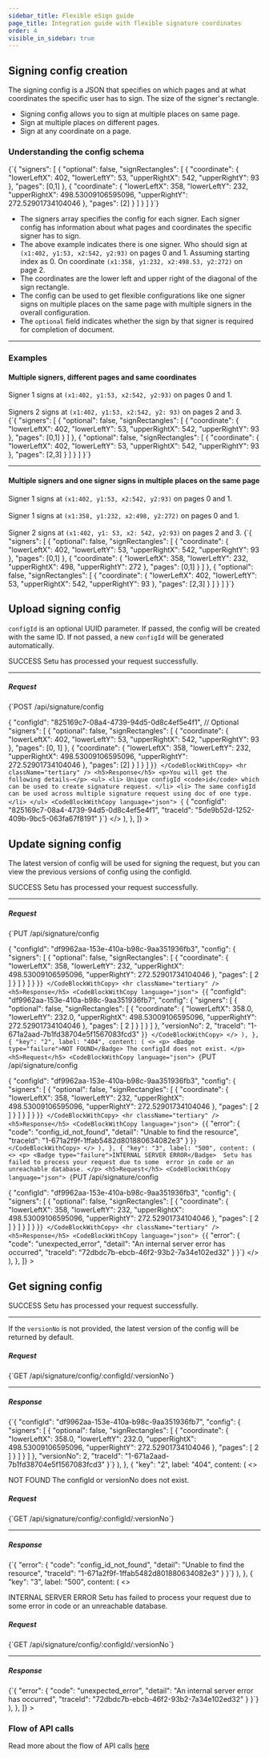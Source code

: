```yaml
---
sidebar_title: Flexible eSign guide
page_title: Integration guide with flexible signature coordinates
order: 4
visible_in_sidebar: true
---
```


## Signing config creation

The signing config is a JSON that specifies on which pages and at what coordinates the specific user has to sign. The size of the signer's rectangle.

-   Signing config allows you to sign at multiple places on same page.
-   Sign at multiple places on different pages.
-   Sign at any coordinate on a page.

### Understanding the config schema

<CodeBlockWithCopy language="json">
    {`{
  "signers": [
    {
      "optional": false,
      "signRectangles": [
        {
          "coordinate": {
            "lowerLeftX": 402,
            "lowerLeftY": 53,
            "upperRightX": 542,
            "upperRightY": 93
          },
          "pages": [0,1]
        },
        {
          "coordinate": {
            "lowerLeftX": 358,
            "lowerLeftY": 232,
            "upperRightX": 498.53009106595096,
            "upperRightY": 272.52901734104046
          },
          "pages": [2]
        }
      ]
    }
  ]
}`}
</CodeBlockWithCopy>

-   The signers array specifies the config for each signer. Each signer config has information about what pages and coordinates the specific signer has to sign.
-   The above example indicates there is one signer. Who should sign at `(x1:402, y1:53, x2:542, y2:93)` on pages 0 and 1. Assuming starting index as 0. On coordinate `(x1:358, y1:232, x2:498.53, y2:272)` on page 2.
-   The coordinates are the lower left and upper right of the diagonal of the sign rectangle.
-   The config can be used to get flexible configurations like one signer signs on multiple places on the same page with multiple signers in the overall configuration.
-   The `optional` field indicates whether the sign by that signer is required for completion of document.

<hr class="tertiary" />

### Examples

#### Multiple signers, different pages and same coordinates

<Callout type="tip">
    Signer 1 signs at <code>(x1:402, y1:53, x2:542, y2:93)</code> on pages 0 and
    1.
    <br />
    <br />
    Signers 2 signs at <code>(x1:402, y1:53, x2:542, y2: 93)</code> on pages 2 and
    3.
</Callout>

<br />

<CodeBlockWithCopy language="json">
    {`{
  "signers": [
    {
      "optional": false,
      "signRectangles": [
        {
          "coordinate": {
            "lowerLeftX": 402,
            "lowerLeftY": 53,
            "upperRightX": 542,
            "upperRightY": 93
          },
          "pages": [0,1]
        }
      ]
    },
    {
      "optional": false,
      "signRectangles": [
        {
          "coordinate": {
            "lowerLeftX": 402,
            "lowerLeftY": 53,
            "upperRightX": 542,
            "upperRightY": 93
          },
          "pages": [2,3]
        }
      ]
    }
  ]
}`}
</CodeBlockWithCopy>

<br />

<hr class="tertiary" />

#### Multiple signers and one signer signs in multiple places on the same page

<Callout type="tip">
    Signer 1 signs at <code>(x1:402, y1:53, x2:542, y2:93)</code> on pages 0 and
    1.
    <br />
    <br />
    Signer 1 signs at <code>(x1:358, y1:232, x2:498, y2:272)</code> on pages 0 and
    1.
    <br />
    <br />
    Signer 2 signs at <code>(x1:402, y1: 53, x2: 542, y2:93)</code> on pages 2
    and 3.
</Callout>

<CodeBlockWithCopy language="json">
    {`{
  "signers": [
    {
      "optional": false,
      "signRectangles": [
        {
          "coordinate": {
            "lowerLeftX": 402,
            "lowerLeftY": 53,
            "upperRightX": 542,
            "upperRightY": 93
          },
          "pages": [0,1]
        },
        {
          "coordinate": {
            "lowerLeftX": 358,
            "lowerLeftY": 232,
            "upperRightX": 498,
            "upperRightY": 272
          },
          "pages": [0,1]
        }
      ]
    },
    {
      "optional": false,
      "signRectangles": [
        {
          "coordinate": {
            "lowerLeftX": 402,
            "lowerLeftY": 53,
            "upperRightX": 542,
            "upperRightY": 93
          },
          "pages": [2,3]
        }
      ]
    }
  ]
}`}
</CodeBlockWithCopy>

## Upload signing config

<Callout type="tip">
  <code>configId</code> is an optional UUID parameter. If passed, the config 
  will be created with the same ID. If not passed, a new <code>configId</code> will 
  be generated automatically.
</Callout>

<Row>
    <Portion desktopSpan="whole">
        <Tabs
            tabs={[
                {
                    key: "1",
                    label: "200",
                    content: (
                        <>
                            <p>
                                <Badge type="success">SUCCESS</Badge> Setu has
                                processed your request successfully.
                            </p>
                            <hr className="tertiary" />
                            <h5>Request</h5>
                            <CodeBlockWithCopy language="json">
                                {`POST /api/signature/config
                                
{
    "configId": "825169c7-08a4-4739-94d5-0d8c4ef5e4f1", // Optional
    "signers": [
        {
            "optional": false,
            "signRectangles": [
                {
                    "coordinate": {
                        "lowerLeftX": 402,
                        "lowerLeftY": 53,
                        "upperRightX": 542,
                        "upperRightY": 93
                    },
                    "pages": [0, 1]
                },
                {
                    "coordinate": {
                        "lowerLeftX": 358,
                        "lowerLeftY": 232,
                        "upperRightX": 498.53009106595096,
                        "upperRightY": 272.52901734104046
                    },
                    "pages": [2]
                }
            ]
        }
    ]
}`}
                            </CodeBlockWithCopy>
                            <hr className="tertiary" />
                            <h5>Response</h5>
                            <p>You will get the following details—</p>
                            <ul>
                                <li>
                                    Unique configId <code>id</code> which can be
                                    used to create signature request.
                                </li>
                                <li>
                                    The same configId can be used across
                                    multiple signature request using doc of one
                                    type.
                                </li>
                            </ul>
                            <CodeBlockWithCopy language="json">
                                {`
{
    "configId": "825169c7-08a4-4739-94d5-0d8c4ef5e4f1",
    "traceId": "5de9b52d-1252-409b-9bc5-063fa67f8191"
}`}
                            </CodeBlockWithCopy>
                        </>
                    ),
                },
            ]}
        ></Tabs>
    </Portion>
</Row>

## Update signing config

<Callout type="tip">
  The latest version of config will be used for signing the request, 
  but you can view the previous versions of config using the configId.
</Callout>

<Row>
    <Portion desktopSpan="whole">
        <Tabs
            tabs={[
                {
                    key: "1",
                    label: "200",
                    content: (
                        <>
                            <p>
                                <Badge type="success">SUCCESS</Badge> Setu has
                                processed your request successfully.
                            </p>
                            <hr className="tertiary" />
                            <h5>Request</h5>
                            <CodeBlockWithCopy language="json">
                                {`PUT /api/signature/config
                                
{
    "configId": "df9962aa-153e-410a-b98c-9aa351936fb3",
    "config": {
        "signers": [
            {
                "optional": false,
                "signRectangles": [
                    {
                        "coordinate": {
                            "lowerLeftX": 358,
                            "lowerLeftY": 232,
                            "upperRightX": 498.53009106595096,
                            "upperRightY": 272.52901734104046
                        },
                        "pages": [
                            2
                        ]
                    }
                ]
            }
        ]
    }
}`}
                            </CodeBlockWithCopy>
                            <hr className="tertiary" />
                            <h5>Response</h5>
                            <CodeBlockWithCopy language="json">
                                {`{
    "configId": "df9962aa-153e-410a-b98c-9aa351936fb7",
    "config": {
        "signers": [
            {
                "optional": false,
                "signRectangles": [
                    {
                        "coordinate": {
                            "lowerLeftX": 358.0,
                            "lowerLeftY": 232.0,
                            "upperRightX": 498.53009106595096,
                            "upperRightY": 272.52901734104046
                        },
                        "pages": [
                            2
                        ]
                    }
                ]
            }
        ]
    },
    "versionNo": 2,
    "traceId": "1-671a2aad-7b1fd38704e5f1567083fcd3"
}`}
                            </CodeBlockWithCopy>
                        </>
                    ),
                },
                {
                    "key": "2",
                    label: "404",
                        content: (
                            <>
                                <p>
                                    <Badge type="failure">NOT FOUND</Badge> The configId does not exist.
                                </p>
                                <h5>Request</h5>
                                <CodeBlockWithCopy language="json">
                                  {`PUT /api/signature/config
                                
{
    "configId": "df9962aa-153e-410a-b98c-9aa351936fb3",
    "config": {
        "signers": [
            {
                "optional": false,
                "signRectangles": [
                    {
                        "coordinate": {
                            "lowerLeftX": 358,
                            "lowerLeftY": 232,
                            "upperRightX": 498.53009106595096,
                            "upperRightY": 272.52901734104046
                        },
                        "pages": [
                            2
                        ]
                    }
                ]
            }
        ]
    }
}`}
                                </CodeBlockWithCopy>
                                <hr className="tertiary" />
                                <h5>Response</h5>
                                <CodeBlockWithCopy language="json">
                                {`{
    "error": {
        "code": "config_id_not_found",
        "detail": "Unable to find the resource",
        "traceId": "1-671a2f9f-1ffab5482d801880634082e3"
    }
}`}
                            </CodeBlockWithCopy>
                        </>
                    ),
                },
                {
                    "key": "3",
                    label: "500",
                        content: (
                            <>
                                <p>
                                    <Badge type="failure">INTERNAL SERVER ERROR</Badge> 
                                     Setu has failed to process your request due to some 
                                    error in code or an unreachable database.
                                </p>
                                <h5>Request</h5>
                                <CodeBlockWithCopy language="json">
                                  {`PUT /api/signature/config
                                
{
    "configId": "df9962aa-153e-410a-b98c-9aa351936fb3",
    "config": {
        "signers": [
            {
                "optional": false,
                "signRectangles": [
                    {
                        "coordinate": {
                            "lowerLeftX": 358,
                            "lowerLeftY": 232,
                            "upperRightX": 498.53009106595096,
                            "upperRightY": 272.52901734104046
                        },
                        "pages": [
                            2
                        ]
                    }
                ]
            }
        ]
    }
}`}
                                </CodeBlockWithCopy>
                                <hr className="tertiary" />
                                <h5>Response</h5>
                                <CodeBlockWithCopy language="json">
                                {`{
    "error": {
        "code": "unexpected_error",
        "detail": "An internal server error has occurred",
        "traceId": "72dbdc7b-ebcb-46f2-93b2-7a34e102ed32"
    }
}`}
                            </CodeBlockWithCopy>
                        </>
                    ),
                },
            ]}
        ></Tabs>
    </Portion>
</Row>

## Get signing config

<Row>
    <Portion desktopSpan="whole">
        <Tabs
            tabs={[
                {
                    key: "1",
                    label: "200",
                    content: (
                        <>
                            <p>
                                <Badge type="success">SUCCESS</Badge> Setu has
                                processed your request successfully.
                            </p>
                            <hr className="tertiary" />
                            <Callout type="tip">
                                If the <code>versionNo</code> is not provided, 
                                the latest version of the config will be 
                                returned by default.
                            </Callout>
                            <h5>Request</h5>
                            <CodeBlockWithCopy language="json">
                                {`GET /api/signature/config/:configId/:versionNo`}
                            </CodeBlockWithCopy>
                            <hr className="tertiary" />
                            <h5>Response</h5>
                            <CodeBlockWithCopy language="json">
                                {`{
    "configId": "df9962aa-153e-410a-b98c-9aa351936fb7",
    "config": {
        "signers": [
            {
                "optional": false,
                "signRectangles": [
                    {
                        "coordinate": {
                            "lowerLeftX": 358.0,
                            "lowerLeftY": 232.0,
                            "upperRightX": 498.53009106595096,
                            "upperRightY": 272.52901734104046
                        },
                        "pages": [
                            2
                        ]
                    }
                ]
            }
        ]
    },
    "versionNo": 2,
    "traceId": "1-671a2aad-7b1fd38704e5f1567083fcd3"
}`}
                            </CodeBlockWithCopy>
                        </>
                    ),
                },
                {
                    "key": "2",
                    label: "404",
                        content: (
                            <>
                                <p>
                                    <Badge type="failure">NOT FOUND</Badge> The configId or versionNo does not exist.
                                </p>
                                <h5>Request</h5>
                                <CodeBlockWithCopy language="json">
                                  {`GET /api/signature/config/:configId/:versionNo`}
                                </CodeBlockWithCopy>
                                <hr className="tertiary" />
                                <h5>Response</h5>
                                <CodeBlockWithCopy language="json">
                                {`{
    "error": {
        "code": "config_id_not_found",
        "detail": "Unable to find the resource",
        "traceId": "1-671a2f9f-1ffab5482d801880634082e3"
    }
}`}
                            </CodeBlockWithCopy>
                        </>
                    ),
                },
                {
                    "key": "3",
                    label: "500",
                        content: (
                            <>
                                <p>
                                    <Badge type="failure">INTERNAL SERVER ERROR</Badge> 
                                     Setu has failed to process your request due to some 
                                    error in code or an unreachable database.
                                </p>
                                <h5>Request</h5>
                                <CodeBlockWithCopy language="json">
                                  {`GET /api/signature/config/:configId/:versionNo`}
                                </CodeBlockWithCopy>
                                <hr className="tertiary" />
                                <h5>Response</h5>
                                <CodeBlockWithCopy language="json">
                                {`{
    "error": {
        "code": "unexpected_error",
        "detail": "An internal server error has occurred",
        "traceId": "72dbdc7b-ebcb-46f2-93b2-7a34e102ed32"
    }
}`}
                            </CodeBlockWithCopy>
                        </>
                    ),
                },
            ]}
        ></Tabs>
    </Portion>
</Row>

### Flow of API calls

Read more about the flow of API calls <a href="/data/esign/quickstart">here</a>


<WasPageHelpful />
